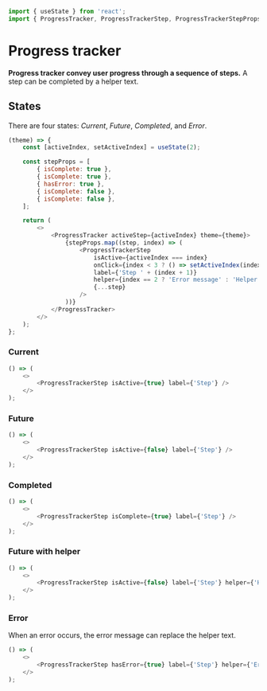 ```javascript import
import { useState } from 'react';
import { ProgressTracker, ProgressTrackerStep, ProgressTrackerStepProps } from 'LumX';
```

# Progress tracker

**Progress tracker convey user progress through a sequence of steps.**
A step can be completed by a helper text.

## States

There are four states: _Current_, _Future_, _Completed_, and _Error_.

```javascript jsx disableGrid
(theme) => {
    const [activeIndex, setActiveIndex] = useState(2);

    const stepProps = [
        { isComplete: true },
        { isComplete: true },
        { hasError: true },
        { isComplete: false },
        { isComplete: false },
    ];

    return (
        <>
            <ProgressTracker activeStep={activeIndex} theme={theme}>
                {stepProps.map((step, index) => (
                    <ProgressTrackerStep
                        isActive={activeIndex === index}
                        onClick={index < 3 ? () => setActiveIndex(index) : null}
                        label={'Step ' + (index + 1)}
                        helper={index == 2 ? 'Error message' : 'Helper text ' + (index + 1)}
                        {...step}
                    />
                ))}
            </ProgressTracker>
        </>
    );
};
```

### Current

```javascript jsx disableGrid
() => (
    <>
        <ProgressTrackerStep isActive={true} label={'Step'} />
    </>
);
```

### Future

```javascript jsx disableGrid
() => (
    <>
        <ProgressTrackerStep isActive={false} label={'Step'} />
    </>
);
```

### Completed

```javascript jsx disableGrid
() => (
    <>
        <ProgressTrackerStep isComplete={true} label={'Step'} />
    </>
);
```

### Future with helper

```javascript jsx disableGrid
() => (
    <>
        <ProgressTrackerStep isActive={false} label={'Step'} helper={'Helper text'} />
    </>
);
```

### Error

When an error occurs, the error message can replace the helper text.

```javascript jsx disableGrid
() => (
    <>
        <ProgressTrackerStep hasError={true} label={'Step'} helper={'Error message'} />
    </>
);
```
